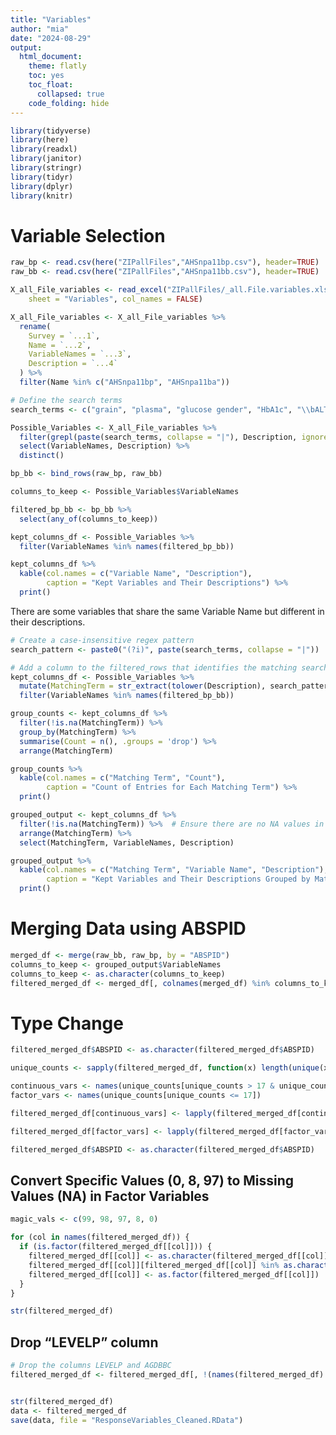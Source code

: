 ```yaml
---
title: "Variables"
author: "mia"
date: "2024-08-29"
output: 
  html_document:
    theme: flatly
    toc: yes
    toc_float:
      collapsed: true
    code_folding: hide
---
```


```r
library(tidyverse)
library(here)      
library(readxl)    
library(janitor)   
library(stringr)   
library(tidyr)     
library(dplyr)
library(knitr)
```
# Variable Selection
```r
raw_bp <- read.csv(here("ZIPallFiles","AHSnpa11bp.csv"), header=TRUE)
raw_bb <- read.csv(here("ZIPallFiles","AHSnpa11bb.csv"), header=TRUE)

X_all_File_variables <- read_excel("ZIPallFiles/_all.File.variables.xlsx", 
    sheet = "Variables", col_names = FALSE)

X_all_File_variables <- X_all_File_variables %>%
  rename(
    Survey = `...1`,
    Name = `...2`,
    VariableNames = `...3`,
    Description = `...4`
  ) %>%
  filter(Name %in% c("AHSnpa11bp", "AHSnpa11ba"))
```

```r
# Define the search terms
search_terms <- c("grain", "plasma", "glucose gender", "HbA1c", "\\bALT\\b", "GGT", "identifier", "BMI", "\\bage\\b", "\\bsex of person\\b", "diabetes")

Possible_Variables <- X_all_File_variables %>%
  filter(grepl(paste(search_terms, collapse = "|"), Description, ignore.case = TRUE)) %>%
  select(VariableNames, Description) %>%
  distinct()
```

```r
bp_bb <- bind_rows(raw_bp, raw_bb)

columns_to_keep <- Possible_Variables$VariableNames

filtered_bp_bb <- bp_bb %>%
  select(any_of(columns_to_keep))

kept_columns_df <- Possible_Variables %>%
  filter(VariableNames %in% names(filtered_bp_bb))

kept_columns_df %>%
  kable(col.names = c("Variable Name", "Description"),
        caption = "Kept Variables and Their Descriptions") %>%
  print()
```

There are some variables that share the same Variable Name but different in their descriptions.

```r
# Create a case-insensitive regex pattern
search_pattern <- paste0("(?i)", paste(search_terms, collapse = "|"))

# Add a column to the filtered_rows that identifies the matching search term
kept_columns_df <- Possible_Variables %>%
  mutate(MatchingTerm = str_extract(tolower(Description), search_pattern)) %>%
  filter(VariableNames %in% names(filtered_bp_bb))
```

```r
group_counts <- kept_columns_df %>%
  filter(!is.na(MatchingTerm)) %>%
  group_by(MatchingTerm) %>%
  summarise(Count = n(), .groups = 'drop') %>%
  arrange(MatchingTerm)

group_counts %>%
  kable(col.names = c("Matching Term", "Count"),
        caption = "Count of Entries for Each Matching Term") %>%
  print()
```

```r
grouped_output <- kept_columns_df %>%
  filter(!is.na(MatchingTerm)) %>%  # Ensure there are no NA values in MatchingTerm
  arrange(MatchingTerm) %>%
  select(MatchingTerm, VariableNames, Description)

grouped_output %>%
  kable(col.names = c("Matching Term", "Variable Name", "Description"),
        caption = "Kept Variables and Their Descriptions Grouped by Matching Terms") %>%
  print()
```
# Merging Data using ABSPID
```r
merged_df <- merge(raw_bb, raw_bp, by = "ABSPID")
columns_to_keep <- grouped_output$VariableNames
columns_to_keep <- as.character(columns_to_keep)
filtered_merged_df <- merged_df[, colnames(merged_df) %in% columns_to_keep]
```
# Type Change
```r
filtered_merged_df$ABSPID <- as.character(filtered_merged_df$ABSPID)

unique_counts <- sapply(filtered_merged_df, function(x) length(unique(x)))

continuous_vars <- names(unique_counts[unique_counts > 17 & unique_counts < 1000])
factor_vars <- names(unique_counts[unique_counts <= 17])

filtered_merged_df[continuous_vars] <- lapply(filtered_merged_df[continuous_vars], as.integer)

filtered_merged_df[factor_vars] <- lapply(filtered_merged_df[factor_vars], as.factor)

filtered_merged_df$ABSPID <- as.character(filtered_merged_df$ABSPID)
```
## Convert Specific Values (0, 8, 97) to Missing Values (NA) in Factor Variables
```r
magic_vals <- c(99, 98, 97, 8, 0)

for (col in names(filtered_merged_df)) {
  if (is.factor(filtered_merged_df[[col]])) {
    filtered_merged_df[[col]] <- as.character(filtered_merged_df[[col]])
    filtered_merged_df[[col]][filtered_merged_df[[col]] %in% as.character(magic_vals)] <- NA
    filtered_merged_df[[col]] <- as.factor(filtered_merged_df[[col]])
  }
}

str(filtered_merged_df)
```
## Drop "LEVELP" column
```r
# Drop the columns LEVELP and AGDBBC
filtered_merged_df <- filtered_merged_df[, !(names(filtered_merged_df) %in% c("ABSHID","ABSFID", "ABSLFID", "ABSSID", "ABSBID","LEVELP","ALTNTR","DIABFPGE","DIABPRVE","DIAHBRSK","DIAHMRSK","GGTNTR","GLUCFPD","AGDBBC","DIABBC","DIABQ01A"))]


str(filtered_merged_df)
data <- filtered_merged_df
save(data, file = "ResponseVariables_Cleaned.RData")
```